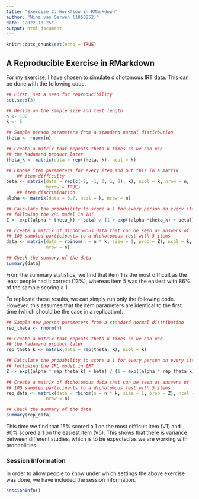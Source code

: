 ```yaml
---
title: 'Exercise 2: Workflow in RMarkdown'
author: "Nina van Gerwen (1860852)"
date: "2022-10-25"
output: html_document
---
```


```r
knitr::opts_chunk$set(echo = TRUE)
```

## A Reproducible Exercise in RMarkdown

For my exercise, I have chosen to simulate dichotomous IRT data. This
can be done with the following code.

```r
## First, set a seed for reproducibility
set.seed(3)

## Decide on the sample size and test length
n <- 100
k <- 5

## Sample person parameters from a standard normal distirbution
theta <- rnorm(n)

## Create a matrix that repeats theta k times so we can use
## the hadamard product later
theta_k <- matrix(data = rep(theta, k), ncol = k)

## Choose item parameters for every item and put this in a matrix
    ## item difficulty
beta <- matrix(data = rep(c(-2, -1, 0, 1, 2), k), ncol = k, nrow = n,
               byrow = TRUE)
    ## item discrimination
alpha <- matrix(data = 0.7, ncol = k, nrow = n)

## Calculate the probability to score a 1 for every person on every item
## following the 2PL model in IRT
Z <- exp((alpha * theta_k) + beta) / (1 + exp((alpha *theta_k) + beta))

## Create a matrix of dichotomous data that can be seen as answers of
## 100 sampled participants to a dichotomous test with 5 items
data <- matrix(data = rbinom(n = n * k, size = 1, prob = Z), ncol = k,
               nrow = n)

## Check the summary of the data
summary(data)
```

From the summary statistics, we find that item 1 is the most difficult as the 
least people had it correct (13%), whereas item 5 was the easiest with 
86% of the sample scoring a 1.

To replicate these results, we can simply run only the following code. However,
this assumes that the item parameters are identical to the first time (which
should be the case in a replication).

```r
## Sample new person parameters from a standard normal distribution
rep_theta <- rnorm(n)

## Create a matrix that repeats theta k times so we can use
## the hadamard product later
rep_theta_k <- matrix(data = rep(theta, k), ncol = k)

## Calculate the probability to score a 1 for every person on every item
## following the 2PL model in IRT
Z <- exp((alpha * rep_theta_k) + beta) / (1 + exp((alpha * rep_theta_k) + beta))

## Create a matrix of dichotomous data that can be seen as answers of
## 100 sampled participants to a dichotomous test with 5 items
rep_data <- matrix(data = rbinom(n = n * k, size = 1, prob = Z), ncol = k,
               nrow = n)

## Check the summary of the data
summary(rep_data)
```

This time we find that 15% scored a 1 on the most difficult item (V1) and 90%
scored a 1 on the easiest item (V5). This shows that there is variance between
different studies, which is to be expected as we are working with probabilities.

### Session Information

In order to allow people to know under which settings the above exercise was done,
we have included the session information.

```r
sessionInfo()
```


